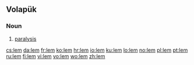 {{also|LEM}}

==Volapük==

===Noun===
{{infl|vo|noun}}
 
# [[paralysis]]

[[cs:lem]]
[[da:lem]]
[[fr:lem]]
[[ko:lem]]
[[hr:lem]]
[[io:lem]]
[[ku:lem]]
[[lo:lem]]
[[no:lem]]
[[pl:lem]]
[[pt:lem]]
[[ru:lem]]
[[fi:lem]]
[[vi:lem]]
[[vo:lem]]
[[wo:lem]]
[[zh:lem]]